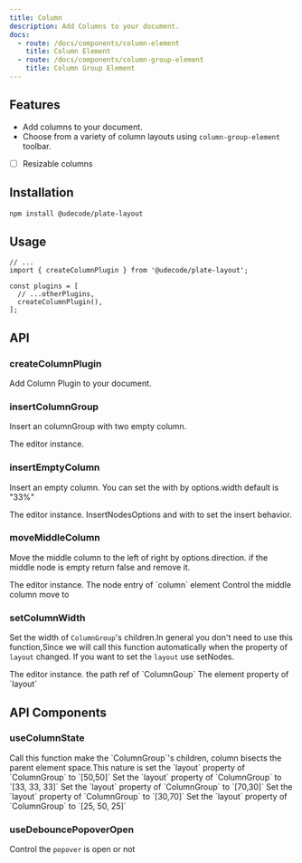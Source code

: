 ```yaml
---
title: Column
description: Add Columns to your document.
docs:
  - route: /docs/components/column-element
    title: Column Element
  - route: /docs/components/column-group-element
    title: Column Group Element
---
```


<ComponentPreview name="playground-demo" id="column" />

<PackageInfo>

## Features

- Add columns to your document.
- Choose from a variety of column layouts using `column-group-element` toolbar.
- [ ] Resizable columns

</PackageInfo>

## Installation

```bash
npm install @udecode/plate-layout
```

## Usage

```tsx
// ...
import { createColumnPlugin } from '@udecode/plate-layout';

const plugins = [
  // ...otherPlugins,
  createColumnPlugin(),
];
```

## API

### createColumnPlugin

Add Column Plugin to your document.

### insertColumnGroup

Insert an columnGroup with two empty column.

<APIParameters>
  <APIItem name="editor" type="TEditor">
    The editor instance.
  </APIItem>
</APIParameters>

### insertEmptyColumn

Insert an empty column. You can set the with by options.width default is "33%"

<APIParameters>
  <APIItem name="editor" type="TEditor">
    The editor instance.
  </APIItem>
  <APIItem name="options" type="InsertNodesOptions<V> & { width?: string }">
    InsertNodesOptions and with to set the insert behavior.
  </APIItem>
</APIParameters>

### moveMiddleColumn

Move the middle column to the left of right by options.direction. if the middle node is empty return false and remove it.

<APIParameters>
  <APIItem name="editor" type="TEditor">
    The editor instance.
  </APIItem>
  <APIItem name="nodeEntry" type="TNodeEntry<N>">
    The node entry of `column` element
  </APIItem>
  <APIItem name="options" type="{ direction: 'left' | 'right' }">
    Control the middle column move to
  </APIItem>
</APIParameters>

### setColumnWidth

Set the width of `ColumnGroup`'s children.In general you don't need to use this function,Since we will call this function automatically when the property of `layout` changed.
If you want to set the `layout` use setNodes.

<APIParameters>
  <APIItem name="editor" type="TEditor">
    The editor instance.
  </APIItem>
  <APIItem name="groupPathRef" type="PathRef">
    the path ref of `ColumnGoup`
  </APIItem>
  <APIItem name="layout" type="number">
    The element property of `layout`
  </APIItem>
</APIParameters>

## API Components

### useColumnState

<APIReturns>
  <APIItem name="setDoubleColumn" type="function">
    Call this function make the `ColumnGroup`'s children, column bisects the
    parent element space.This nature is set the `layout` property of
    `ColumnGroup` to `[50,50]`
  </APIItem>
  <APIItem name="setThreeColumn" type="function">
    Set the `layout` property of `ColumnGroup` to `[33, 33, 33]`
  </APIItem>
  <APIItem name="setRightSideDoubleColumn" type="function">
    Set the `layout` property of `ColumnGroup` to `[70,30]`
  </APIItem>
  <APIItem name="setLeftSideDoubleColumn" type="function">
    Set the `layout` property of `ColumnGroup` to `[30,70]`
  </APIItem>
  <APIItem name="setDoubleSideDoubleColumn" type="function">
    Set the `layout` property of `ColumnGroup` to `[25, 50, 25]`
  </APIItem>
</APIReturns>

### useDebouncePopoverOpen

<APIReturns>

<APIItem type="boolean">Control the `popover` is open or not</APIItem>

</APIReturns>